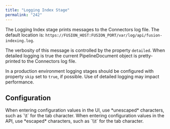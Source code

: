 ```yaml
---
title: "Logging Index Stage"
permalink: "242"
---
```


The Logging Index stage prints messages to the Connectors log file. The default location is: `https://FUSION_HOST:FUSION_PORT/var/log/api/fusion-indexing.log`.

The verbosity of this message is controlled by the property `detailed`.
When detailed logging is true the current PipelineDocument object is pretty-printed to the Connectors log file.

In a production environment logging stages should be configured with
property `skip` set to `true`, if possible. Use of detailed logging
may impact performance.

## Configuration

<Tip>
When entering configuration values in the UI, use *unescaped* characters, such as `\t` for the tab character. When entering configuration values in the API, use *escaped* characters, such as `\\t` for the tab character.
</Tip>




<SchemaParamFields schema={schema}/>
